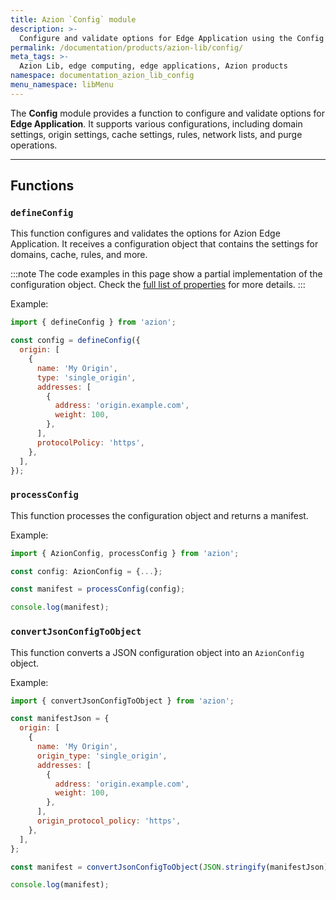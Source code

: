 ```yaml
---
title: Azion `Config` module
description: >-
  Configure and validate options for Edge Application using the Config module.
permalink: /documentation/products/azion-lib/config/
meta_tags: >-
  Azion Lib, edge computing, edge applications, Azion products
namespace: documentation_azion_lib_config
menu_namespace: libMenu
---
```



The **Config** module provides a function to configure and validate options for **Edge Application**. It supports various configurations, including domain settings, origin settings, cache settings, rules, network lists, and purge operations.

<LinkButton link="/en/documentation/products/azion-lib/overview/" label="Go to Azion Libraries Overview" severity="secondary" target="_blank" />

---

## Functions

### `defineConfig`

This function configures and validates the options for Azion Edge Application. It receives a configuration object that contains the settings for domains, cache, rules, and more.

:::note
The code examples in this page show a partial implementation of the configuration object. Check the [full list of properties](/documentation/devtools/cli/configs/azion-config-js/) for more details.
:::

Example:

```js
import { defineConfig } from 'azion';

const config = defineConfig({
  origin: [
    {
      name: 'My Origin',
      type: 'single_origin',
      addresses: [
        {
          address: 'origin.example.com',
          weight: 100,
        },
      ],
      protocolPolicy: 'https',
    },
  ],
});
```

### `processConfig`

This function processes the configuration object and returns a manifest.

Example:

```ts
import { AzionConfig, processConfig } from 'azion';

const config: AzionConfig = {...};

const manifest = processConfig(config);

console.log(manifest);
```

### `convertJsonConfigToObject`

This function converts a JSON configuration object into an `AzionConfig` object.

Example:

```javascript
import { convertJsonConfigToObject } from 'azion';

const manifestJson = {
  origin: [
    {
      name: 'My Origin',
      origin_type: 'single_origin',
      addresses: [
        {
          address: 'origin.example.com',
          weight: 100,
        },
      ],
      origin_protocol_policy: 'https',
    },
  ],
};

const manifest = convertJsonConfigToObject(JSON.stringify(manifestJson));

console.log(manifest);
```
